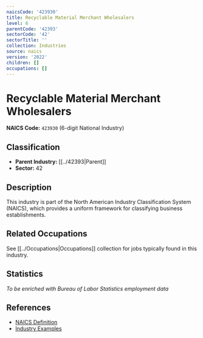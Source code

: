```yaml
---
naicsCode: '423930'
title: Recyclable Material Merchant Wholesalers
level: 6
parentCode: '42393'
sectorCode: '42'
sectorTitle: ''
collection: Industries
source: naics
version: '2022'
children: []
occupations: []
---
```

# Recyclable Material Merchant Wholesalers

**NAICS Code:** `423930` (6-digit National Industry)

## Classification

- **Parent Industry:** [[../42393|Parent]]
- **Sector:** 42

## Description

This industry is part of the North American Industry Classification System (NAICS), which provides a uniform framework for classifying business establishments.

## Related Occupations

See [[../Occupations|Occupations]] collection for jobs typically found in this industry.

## Statistics

*To be enriched with Bureau of Labor Statistics employment data*

## References

- [NAICS Definition](https://www.census.gov/naics/)
- [Industry Examples](https://www.census.gov/naics/2022NAICS/)
